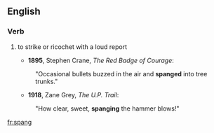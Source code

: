 ==English==

===Verb===
{{en-verb}}

# {{context|of a flying object such as a bullet}} to strike or ricochet with a loud report 
#*'''1895''', Stephen Crane, ''The Red Badge of Courage'':
#:"Occasional bullets buzzed in the air and '''spanged''' into tree trunks."
#*'''1918''', Zane Grey, ''The U.P. Trail'':
#:"How clear, sweet, '''spanging''' the hammer blows!"

[[fr:spang]]